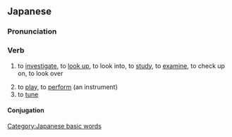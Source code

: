 ==Japanese==
{{ja-kanjitab|しら|yomi=k}}

===Pronunciation===
{{ja-pron|しらべる|y=k|acc=3}}

===Verb===
{{ja-verb|しらべる|tr=trans|type=2}}
# to [[investigate]], to [[look up]], to look into, to [[study]], to [[examine]], to check up on, to look over
#: {{ja-usex|インターネットを'''調べる'''|^インターネット を '''しらべる'''|to '''investigate''' using the Internet}}
#: {{ja-usex|犯%人を'''調べる'''|はん%にん を '''しらべる'''|to '''inquest''' the criminal}}
#: {{ja-usex|辞%書で'''調べる'''|じ%しょ で '''しらべる'''|to '''look up''' in a dictionary}}
# to [[play]], to [[perform]] (an instrument)
# to [[tune]]

====Conjugation====
{{ja-ichi|調べ|しらべ|shirabe}}

[[Category:Japanese basic words]]